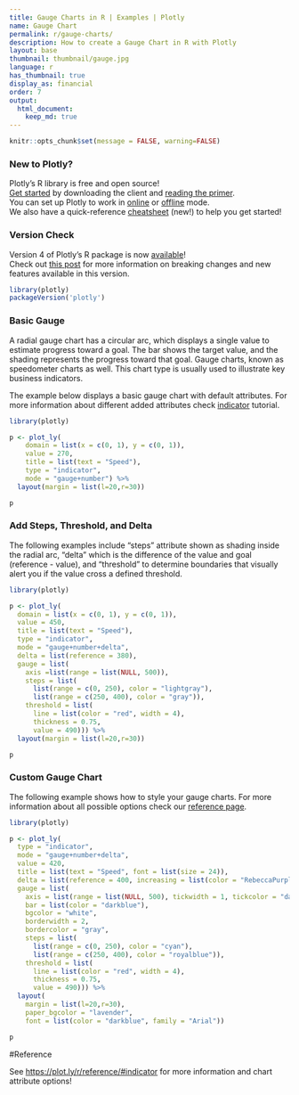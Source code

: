 ```yaml
---
title: Gauge Charts in R | Examples | Plotly
name: Gauge Chart
permalink: r/gauge-charts/
description: How to create a Gauge Chart in R with Plotly
layout: base
thumbnail: thumbnail/gauge.jpg
language: r
has_thumbnail: true
display_as: financial
order: 7
output:
  html_document:
    keep_md: true
---
```


```r
knitr::opts_chunk$set(message = FALSE, warning=FALSE)
```

### New to Plotly?

Plotly's R library is free and open source!<br>
[Get started](https://plot.ly/r/getting-started/) by downloading the client and [reading the primer](https://plot.ly/r/getting-started/).<br>
You can set up Plotly to work in [online](https://plot.ly/r/getting-started/#hosting-graphs-in-your-online-plotly-account) or [offline](https://plot.ly/r/offline/) mode.<br>
We also have a quick-reference [cheatsheet](https://images.plot.ly/plotly-documentation/images/r_cheat_sheet.pdf) (new!) to help you get started!

### Version Check

Version 4 of Plotly's R package is now [available](https://plot.ly/r/getting-started/#installation)!<br>
Check out [this post](http://moderndata.plot.ly/upgrading-to-plotly-4-0-and-above/) for more information on breaking changes and new features available in this version.
```r
library(plotly)
packageVersion('plotly')
```

### Basic Gauge

  A radial gauge chart has a circular arc, which displays a single value to estimate progress toward a goal.
  The bar shows the target value, and the shading represents the progress toward that goal. Gauge charts, known as
  speedometer charts as well. This chart type is usually used to illustrate key business indicators.

  The example below displays a basic gauge chart with default attributes. For more information about different added attributes check [indicator](https://plot.ly/r/indicator/) tutorial.

```r
library(plotly)

p <- plot_ly(
    domain = list(x = c(0, 1), y = c(0, 1)),
    value = 270,
    title = list(text = "Speed"),
    type = "indicator",
    mode = "gauge+number") %>%
  layout(margin = list(l=20,r=30))

p
```
### Add Steps, Threshold, and Delta

The following examples include "steps" attribute shown as shading inside the radial arc, "delta" which is the
  difference of the value and goal (reference - value), and "threshold" to determine boundaries that visually alert you if the value cross a defined threshold.

```r
library(plotly)

p <- plot_ly(
  domain = list(x = c(0, 1), y = c(0, 1)),
  value = 450,
  title = list(text = "Speed"),
  type = "indicator",
  mode = "gauge+number+delta",
  delta = list(reference = 380),
  gauge = list(
    axis =list(range = list(NULL, 500)),
    steps = list(
      list(range = c(0, 250), color = "lightgray"),
      list(range = c(250, 400), color = "gray")),
    threshold = list(
      line = list(color = "red", width = 4),
      thickness = 0.75,
      value = 490))) %>%
  layout(margin = list(l=20,r=30))

p
```

### Custom Gauge Chart
The following example shows how to style your gauge charts. For more information about all possible options check our [reference page](https://plot.ly/r/reference/#indicator).

```r
library(plotly)

p <- plot_ly(
  type = "indicator",
  mode = "gauge+number+delta",
  value = 420,
  title = list(text = "Speed", font = list(size = 24)),
  delta = list(reference = 400, increasing = list(color = "RebeccaPurple")),
  gauge = list(
    axis = list(range = list(NULL, 500), tickwidth = 1, tickcolor = "darkblue"),
    bar = list(color = "darkblue"),
    bgcolor = "white",
    borderwidth = 2,
    bordercolor = "gray",
    steps = list(
      list(range = c(0, 250), color = "cyan"),
      list(range = c(250, 400), color = "royalblue")),
    threshold = list(
      line = list(color = "red", width = 4),
      thickness = 0.75,
      value = 490))) %>%
  layout(
    margin = list(l=20,r=30),
    paper_bgcolor = "lavender",
    font = list(color = "darkblue", family = "Arial"))

p
```

#Reference

See [https://plot.ly/r/reference/#indicator](https://plot.ly/r/reference/#indicator) for more information and chart attribute options!
